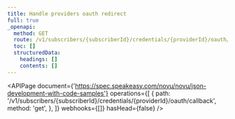```yaml
---
title: Handle providers oauth redirect
full: true
_openapi:
  method: GET
  route: /v1/subscribers/{subscriberId}/credentials/{providerId}/oauth/callback
  toc: []
  structuredData:
    headings: []
    contents: []
---
```


<APIPage
  document={'https://spec.speakeasy.com/novu/novu/json-development-with-code-samples'}
  operations={[
    {
      path: '/v1/subscribers/{subscriberId}/credentials/{providerId}/oauth/callback',
      method: 'get',
    },
  ]}
  webhooks={[]}
  hasHead={false}
/>
